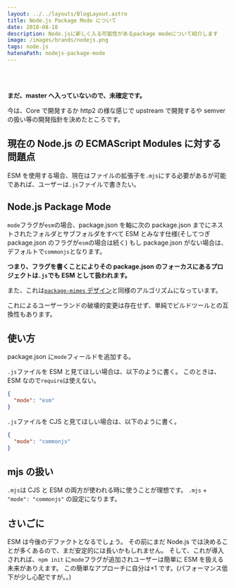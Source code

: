 ```yaml
---
layout: ../../layouts/BlogLayout.astro
title: Node.js Package Mode について
date: 2018-08-10
description: Node.jsに新しく入る可能性があるpackage modeについて紹介します
image: /images/brands/nodejs.png
tags: node.js
hatenaPath: nodejs-package-mode
---
```



<OG url="https://github.com/nodejs/node/pull/18392" />

<br />

<OG url="https://docs.google.com/presentation/d/1xK1ana_TIxfAHX33CYVHFnJsV0If_YirLtRBBga9cv0/edit#slide=id.p" />

<br />

<OG url="https://slides.hiroppy.me/future-of-node/#40" />

**まだ、master へ入っていないので、未確定です。**

今は、Core で開発するか http2 の様な感じで upstream で開発するや semver の扱い等の開発指針を決めたところです。

## 現在の Node.js の ECMAScript Modules に対する問題点

ESM を使用する場合、現在はファイルの拡張子を`.mjs`にする必要があるが可能であれば、ユーザーは`.js`ファイルで書きたい。

## Node.js Package Mode

`mode`フラグが`esm`の場合、package.json を軸に次の package.json までにネストされたフォルダとサブフォルダをすべて ESM とみなす仕様(そしてつぎ package.json のフラグが`esm`の場合は続く)
もし package.json がない場合は、デフォルトで`commonjs`となります。

**つまり、フラグを書くことによりその package.json のフォーカスにあるプロジェクトは`.js`でも ESM として扱われます。**

また、これは[`package-mimes` デザイン](https://gist.github.com/bmeck/7ee7eb2147e2dafe3167c856d9b4151a)と同様のアルゴリズムになっています。

これによるユーザーランドの破壊的変更は存在せず、単純でビルドツールとの互換性もあります。

## 使い方

package.json に`mode`フィールドを追加する。

`.js`ファイルを ESM と見てほしい場合は、以下のように書く。
このときは、ESM なので`require`は使えない。

```json
{
  "mode": "esm"
}
```

`.js`ファイルを CJS と見てほしい場合は、以下のように書く。

```json
{
  "mode": "commonjs"
}
```

## mjs の扱い

`.mjs`は CJS と ESM の両方が使われる時に使うことが理想です。
`.mjs` + `"mode": "commonjs"` の設定になります。

## さいごに

ESM は今後のデファクトとなるでしょう。
その前にまだ Node.js では決めることが多くあるので、まだ安定的には長いかもしれません。
そして、これが導入されれば、`npm init` に`mode`フラグが追加されユーザーは簡単に ESM を扱える未来がありえます。
この簡単なアプローチに自分は+1 です。(パフォーマンス低下が少し心配ですが。。)
